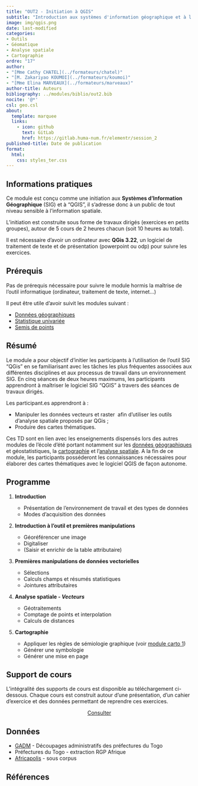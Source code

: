 ```yaml
---
title: "OUT2 - Initiation à QGIS"
subtitle: "Introduction aux systèmes d'information géographique et à l'outil QGIS"
image: img/qgis.png
date: last-modified
categories: 
- Outils
- Géomatique
- Analyse spatiale
- Cartographie
ordre: "17" 
author: 
- "[Mme Cathy CHATEL](../formateurs/chatel)"
- "[M. Zakariyao KOUMOI](../formateurs/koumoi)"
- "[Mme Elina MARVEAUX](../formateurs/marveaux)"
author-title: Auteurs
bibliography: ../modules/biblio/out2.bib
nocite: '@*'
csl: geo.csl
about:
  template: marquee
  links:
    - icon: github
      text: GitLab
      href: https://gitlab.huma-num.fr/elementr/session_2
published-title: Date de publication 
format:
  html: 
    css: styles_ter.css
---
```


<!-- ::: {#contrib} -->

<!-- ### Contributeur·rice·s -->

<!-- Hugues Pecout, ... -->

<!-- ::: -->

<div>

## <i class="bi bi-info-circle"></i> Informations pratiques

Ce module est conçu comme une initiation aux **Systèmes d'Information Géographique** (SIG) et à "QGIS", il s'adresse donc à un public de tout niveau sensible à l'information spatiale.

L'initiation est construite sous forme de travaux dirigés (exercices en petits groupes), autour de 5 cours de 2 heures chacun (soit 10 heures au total).

Il est nécessaire d'avoir un ordinateur avec **QGis 3.22**, un logiciel de traitement de texte et de présentation (powerpoint ou odp) pour suivre les exercices.

</div>

## <i class="bi bi-ui-checks-grid"></i> Prérequis

Pas de prérequis nécessaire pour suivre le module hormis la maîtrise de l'outil informatique (ordinateur, traitement de texte, internet...)

Il peut être utile d'avoir suivit les modules suivant :

-   [Données géographiques](typ3_ig.qmd)
-   [Statistique univariée](exp1_uni.qmd)
-   [Semis de points](spa1_sem.qmd)

## <i class="bi bi-bookmark"></i> Résumé

Le module a pour objectif d'initier les participants à l'utilisation de l'outil SIG "QGis" en se familiarisant avec les tâches les plus fréquentes associées aux différentes disciplines et aux processus de travail dans un environnement SIG. En cinq séances de deux heures maximums, les participants apprendront à maîtriser le logiciel SIG "QGIS" à travers des séances de travaux dirigés.

Les participant.es apprendront à :

-   Manipuler les données vecteurs et raster  afin d'utiliser les outils d'analyse spatiale proposés par QGis ;
-   Produire des cartes thématiques.

Ces TD sont en lien avec les enseignements dispensés lors des autres modules de l'école d'été portant notamment sur les [données géographiques](typ3_ig.qmd) et géostatistiques, la [cartographie](cart1-2_the.qmd) et l'[analyse spatiale](spa1_sem.qmd). A la fin de ce module, les participants posséderont les connaissances nécessaires pour élaborer des cartes thématiques avec le logiciel QGIS de façon autonome.

## <i class="bi bi-calendar-week"></i> Programme

1.  **Introduction**

    -   Présentation de l'environnement de travail et des types de données
    -   Modes d'acquisition des données

2.  **Introduction à l'outil et premières manipulations**

    -   Géoréférencer une image
    -   Digitaliser
    -   (Saisir et enrichir de la table attributaire)

3.  **Premières manipulations de données vectorielles**

    -   Sélections
    -   Calculs champs et résumés statistiques
    -   Jointures attributaires

4.  **Analyse spatiale - *Vecteurs***

    -   Géotraitements
    -   Comptage de points et interpolation
    -   Calculs de distances

5.  **Cartographie**

    -   Appliquer les règles de sémiologie graphique (voir [module carto 1](cart1-2_the.qmd))
    -   Générer une symbologie
    -   Générer une mise en page

## <i class="bi bi-person-video3"></i> Support de cours

L'intégralité des supports de cours est disponible au téléchargement ci-dessous. Chaque cours est construit autour d'une présentation, d'un cahier d'exercice et des données permettant de reprendre ces exercices.

<center><a href="https://bit.ly/3tr1PgM" class="btn btn-warning" role="button" aria-disabled="true" target="_blank" rel="noopener noreferrer"><i class="bi bi-eye"></i> Consulter </a></center>

<!-- <object class="slide" data="support/introR_seance2_diapo.pdf" type="application/pdf"> -->

<!-- <iframe class="slide" src="https://meghan.rbind.io/slides/neair/neair.html#/title-slide"> -->

<!-- </iframe> -->

<!-- ::: {#url} -->

<!-- <i class="bi bi-cloud-arrow-down-fill"></i> [Télécharger</i>]() -->

<!-- ::: -->

<!-- </object> -->

<!--  -->

<!-- ## <i class="bi bi-person-video3"></i> Support de TD -->

<!-- Quam ob rem cave Catoni anteponas ne istum quidem ipsum, quem Apollo, ut ais, sapientissimum iudicavit; huius enim facta, illius dicta laudantur. De me autem, ut iam cum utroque vestrum loquar, sic habetote. -->

<!-- \ -->

<!-- \ -->

<!--  -->

## <i class="bi bi-clipboard-data"></i> Données

-   [GADM](https://gadm.org/download_country.html) - Découpages administratifs des préfectures du Togo
-   Préfectures du Togo - extraction RGP Afrique
-   [Africapolis](https://africapolis.org/fr) - sous corpus

<!-- <center><a href="" class="btn btn-info" role="button" aria-disabled="true" target="_blank" rel="noopener noreferrer"><i class="bi bi-cloud-arrow-down"></i> Data.zip</a></center> -->

## <i class="bi bi-file-earmark-text"></i> Références

::: {#refs}
:::
